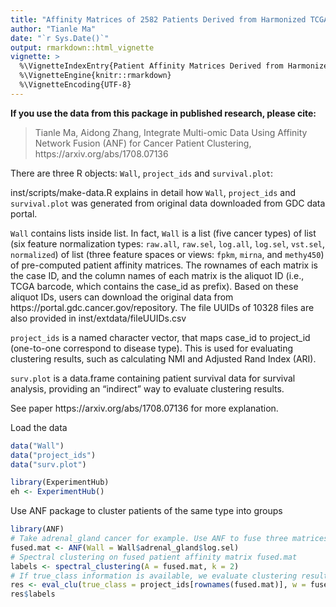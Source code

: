 ```yaml
---
title: "Affinity Matrices of 2582 Patients Derived from Harmonized TCGA Dataset"
author: "Tianle Ma"
date: "`r Sys.Date()`"
output: rmarkdown::html_vignette
vignette: >
  %\VignetteIndexEntry{Patient Affinity Matrices Derived from Harmonized TCGA Dataset}
  %\VignetteEngine{knitr::rmarkdown}
  %\VignetteEncoding{UTF-8}
---
```


**If you use the data from this package in published research, please cite:**

> Tianle Ma, Aidong Zhang,
> Integrate Multi-omic Data Using Affinity Network Fusion (ANF) for Cancer Patient Clustering, 
> https://arxiv.org/abs/1708.07136

There are three R objects: `Wall`, `project_ids` and `survival.plot`:

inst/scripts/make-data.R explains in detail how `Wall`, `project_ids` and `survival.plot` was generated from original data downloaded from GDC data portal.

`Wall` contains lists inside list. In fact, `Wall` is a list (five cancer types) of list (six feature normalization types: `raw.all`, `raw.sel`, `log.all`, `log.sel`,  `vst.sel`, `normalized`) of list (three feature spaces or views: `fpkm`, `mirna`, and `methy450`) of pre-computed patient affinity matrices. The rownames of each matrix is the case ID, and the column names of each matrix is the aliquot ID (i.e., TCGA barcode, which contains the case_id as prefix). Based on these aliquot IDs, users can download the original data from https://portal.gdc.cancer.gov/repository.
The file UUIDs of 10328 files are also provided in  inst/extdata/fileUUIDs.csv

`project_ids` is a named character vector, that maps case_id to project_id (one-to-one correspond to disease type). This is used for evaluating clustering results, such as calculating NMI and Adjusted Rand Index (ARI).

`surv.plot` is a data.frame containing patient survival data for survival analysis, providing an "indirect" way to evaluate clustering results.

See paper https://arxiv.org/abs/1708.07136 for more explanation.

Load the data
```r
data("Wall")
data("project_ids")
data("surv.plot")

library(ExperimentHub)
eh <- ExperimentHub()
```

Use ANF package to cluster patients of the same type into groups
```r
library(ANF)
# Take adrenal_gland cancer for example. Use ANF to fuse three matrices of `log.sel`.
fused.mat <- ANF(Wall = Wall$adrenal_gland$log.sel)
# Spectral clustering on fused patient affinity matrix fused.mat
labels <- spectral_clustering(A = fused.mat, k = 2)
# If true_class information is available, we evaluate clustering results, using function `eval_clu`, which calls `spectral_clustering` and calculate NMI and ARI (and p-value if survival data is availabe)
res <- eval_clu(true_class = project_ids[rownames(fused.mat)], w = fused.mat, surv = surv.plot)
res$labels
```

